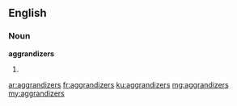 ==English==

===Noun===
'''aggrandizers'''
# {{plural of|aggrandizer}}

[[ar:aggrandizers]]
[[fr:aggrandizers]]
[[ku:aggrandizers]]
[[mg:aggrandizers]]
[[my:aggrandizers]]